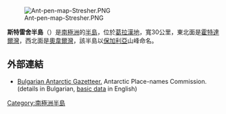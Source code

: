[[Image:Ant-pen-map-Stresher.PNG|thumb]]

'''斯特雷舍半島'''（{{lang-bg|полуостров Стрешер}}）是[[南極洲|南極洲]]的[[半島|半島]]，位於[[葛拉漢地|葛拉漢地]]，寬30公里，東北面是[[霍特達爾灣|霍特達爾灣]]，西北面是[[奧韋爾灣|奧韋爾灣]]，該半島以[[保加利亞|保加利亞]]山峰命名。

==外部連結==
* [http://apcbg.org/gazet-bg.doc Bulgarian Antarctic Gazetteer.] {{Wayback|url=http://apcbg.org/gazet-bg.doc |date=20131012104624 }} Antarctic Place-names Commission. (details in Bulgarian, [http://apcbg.org/gazet.htm basic data] {{Wayback|url=http://apcbg.org/gazet.htm |date=20160304071225 }} in English)

{{DEFAULTSORT:Stresher Peninsula}}
[[Category:南極洲半島|Category:南極洲半島]]


{{GrahamCoast-geo-stub}}